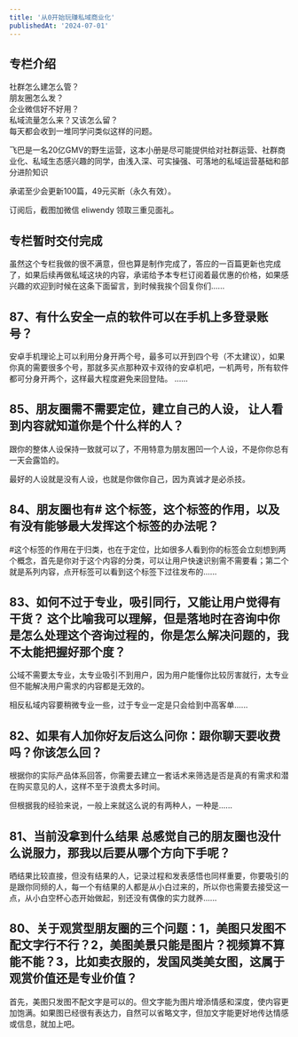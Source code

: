 ```yaml
---
title: '从0开始玩赚私域商业化'
publishedAt: '2024-07-01'
---
```


## 专栏介绍

社群怎么建怎么管？  
朋友圈怎么发？  
企业微信好不好用？  
私域流量怎么来？又该怎么留？  
每天都会收到一堆同学问类似这样的问题。  
  
飞巴是一名20亿GMV的野生运营，这本小册是尽可能提供给对社群运营、社群商业化、私域生态感兴趣的同学，由浅入深、可实操强、可落地的私域运营基础和部分进阶知识  
  
承诺至少会更新100篇，49元买断（永久有效）。  
  
订阅后，截图加微信 eliwendy 领取三重见面礼。

## 专栏暂时交付完成
虽然这个专栏我做的很不满意，但也算是制作完成了，答应的一百篇更新也完成了，如果后续再做私域这块的内容，承诺给予本专栏订阅着最优惠的价格，如果感兴趣的欢迎到时候在这条下面留言，到时候我挨个回复你们......

## 87、有什么安全一点的软件可以在手机上多登录账号？
安卓手机理论上可以利用分身开两个号，最多可以开到四个号（不太建议），如果你真的需要很多个号，那就多买点那种双卡双待的安卓机吧，一机两号，所有软件都可分身开两个，这样最大程度避免来回登陆。
......

## 85、朋友圈需不需要定位，建立自己的人设， 让人看到内容就知道你是个什么样的人？
跟你的整体人设保持一致就可以了，不用特意为朋友圈凹一个人设，不是你你总有一天会露馅的。

最好的人设就是没有人设，也就是你做你自己，因为真诚才是必杀技。

## 84、朋友圈也有# 这个标签，这个标签的作用，以及有没有能够最大发挥这个标签的办法呢？
#这个标签的作用在于归类，也在于定位，比如很多人看到你的标签会立刻想到两个概念，首先是你对于这个内容的分类，可以让用户快速识别需不需要看；第二个就是系列内容，点开标签可以看到这个标签下过往发布的......

## 83、如何不过于专业，吸引同行，又能让用户觉得有干货？ 这个比喻我可以理解，但是落地时在咨询中你是怎么处理这个咨询过程的，你是怎么解决问题的，我不太能把握好那个度？
公域不需要太专业，太专业吸引不到用户，因为用户能懂你比较厉害就行，太专业但不能解决用户需求的内容都是无效的。

相反私域内容要稍微专业一些，过于专业一定是只会给到中高客单......

## 82、如果有人加你好友后这么问你：跟你聊天要收费吗？你该怎么回？
根据你的实际产品体系回答，你需要去建立一套话术来筛选是否是真的有需求和潜在购买意见的人，这样不至于浪费太多时间。

但根据我的经验来说，一般上来就这么说的有两种人，一种是......

## 81、当前没拿到什么结果 总感觉自己的朋友圈也没什么说服力，那我以后要从哪个方向下手呢？
晒结果比较直接，但没有结果的人，记录过程和发表感悟也同样重要，你要吸引的是跟你同频的人，每一个有结果的人都是从小白过来的，所以你也需要去接受这一点，从小白空杯心态开始做起，别还没有偶像的实力就养......

## 80、关于观赏型朋友圈的三个问题：1，美图只发图不配文字行不行？2，美图美景只能是图片？视频算不算能不能？3，比如卖衣服的，发国风类美女图，这属于观赏价值还是专业价值？
首先，美图只发图不配文字是可以的。但文字能为图片增添情感和深度，使内容更加饱满。如果图已经很有表达力，自然可以省略文字，但加文字能更好地传达情感或信息，就加上吧。